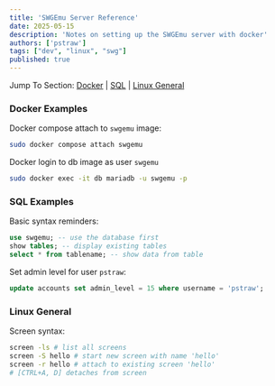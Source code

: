 ```yaml
---
title: 'SWGEmu Server Reference'
date: 2025-05-15
description: 'Notes on setting up the SWGEmu server with docker'
authors: ['pstraw']
tags: ["dev", "linux", "swg"]
published: true
---
```

Jump To Section: [Docker](#docker-examples) | [SQL](#sql-examples) | [Linux General](#linux-general)

### Docker Examples

Docker compose attach to `swgemu` image:
```bash
sudo docker compose attach swgemu
```

Docker login to db image as user `swgemu`
```bash
sudo docker exec -it db mariadb -u swgemu -p
```

### SQL Examples
Basic syntax reminders:
```sql
use swgemu; -- use the database first
show tables; -- display existing tables
select * from tablename; -- show data from table
```

Set admin level for user `pstraw`:
```sql
update accounts set admin_level = 15 where username = 'pstraw';
```

### Linux General
Screen syntax:
```bash
screen -ls # list all screens
screen -S hello # start new screen with name 'hello'
screen -r hello # attach to existing screen 'hello'
# [CTRL+A, D] detaches from screen
```